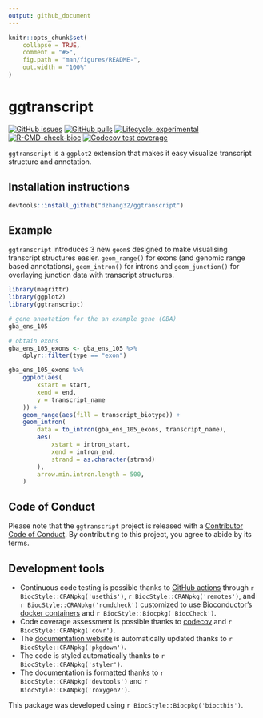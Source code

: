 ```yaml
---
output: github_document
---
```


```r
knitr::opts_chunk$set(
    collapse = TRUE,
    comment = "#>",
    fig.path = "man/figures/README-",
    out.width = "100%"
)
```

# ggtranscript

<!-- badges: start -->
[![GitHub issues](https://img.shields.io/github/issues/dzhang32/ggtranscript)](https://github.com/dzhang32/ggtranscript/issues)
[![GitHub pulls](https://img.shields.io/github/issues-pr/dzhang32/ggtranscript)](https://github.com/dzhang32/ggtranscript/pulls)
[![Lifecycle: experimental](https://img.shields.io/badge/lifecycle-experimental-orange.svg)](https://lifecycle.r-lib.org/articles/stages.html#experimental)
[![R-CMD-check-bioc](https://github.com/dzhang32/ggtranscript/workflows/R-CMD-check-bioc/badge.svg)](https://github.com/dzhang32/ggtranscript/actions)
[![Codecov test coverage](https://codecov.io/gh/dzhang32/ggtranscript/branch/main/graph/badge.svg)](https://app.codecov.io/gh/dzhang32/ggtranscript?branch=main)
<!-- badges: end -->

`ggtranscript` is a `ggplot2` extension that makes it easy visualize transcript structure and annotation. 

## Installation instructions

```r
devtools::install_github("dzhang32/ggtranscript")
```

## Example

`ggtranscript` introduces 3 new `geom`s designed to make visualising transcript structures easier. `geom_range()` for exons (and genomic range based annotations), `geom_intron()` for introns and `geom_junction()` for overlaying junction data with transcript structures. 

```r

library(magrittr)
library(ggplot2)
library(ggtranscript)

# gene annotation for the an example gene (GBA)
gba_ens_105

# obtain exons
gba_ens_105_exons <- gba_ens_105 %>%
    dplyr::filter(type == "exon")

gba_ens_105_exons %>%
    ggplot(aes(
        xstart = start,
        xend = end,
        y = transcript_name
    )) +
    geom_range(aes(fill = transcript_biotype)) +
    geom_intron(
        data = to_intron(gba_ens_105_exons, transcript_name),
        aes(
            xstart = intron_start,
            xend = intron_end,
            strand = as.character(strand)
        ),
        arrow.min.intron.length = 500,
    )
```

## Code of Conduct

Please note that the `ggtranscript` project is released with a [Contributor Code of Conduct](http://bioconductor.org/about/code-of-conduct/). By contributing to this project, you agree to abide by its terms.

## Development tools

* Continuous code testing is possible thanks to [GitHub actions](https://www.tidyverse.org/blog/2020/04/usethis-1-6-0/)  through `r BiocStyle::CRANpkg('usethis')`, `r BiocStyle::CRANpkg('remotes')`, and `r BiocStyle::CRANpkg('rcmdcheck')` customized to use [Bioconductor's docker containers](https://www.bioconductor.org/help/docker/) and `r BiocStyle::Biocpkg('BiocCheck')`.
* Code coverage assessment is possible thanks to [codecov](https://codecov.io/gh) and `r BiocStyle::CRANpkg('covr')`.
* The [documentation website](http://dzhang32.github.io/ggtranscript) is automatically updated thanks to `r BiocStyle::CRANpkg('pkgdown')`.
* The code is styled automatically thanks to `r BiocStyle::CRANpkg('styler')`.
* The documentation is formatted thanks to `r BiocStyle::CRANpkg('devtools')` and `r BiocStyle::CRANpkg('roxygen2')`.

This package was developed using `r BiocStyle::Biocpkg('biocthis')`.
